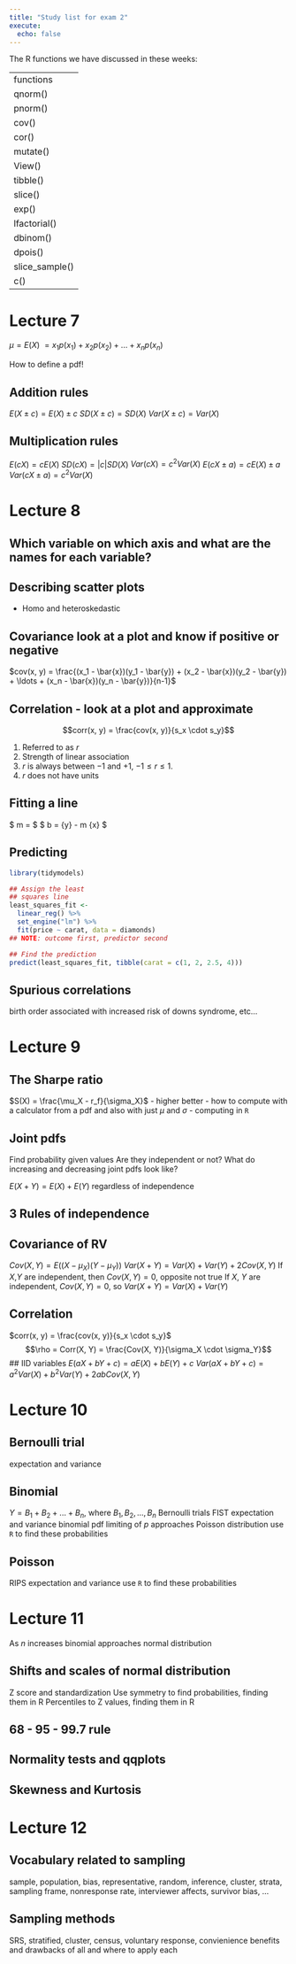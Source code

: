 ```yaml
---
title: "Study list for exam 2"
execute: 
  echo: false
---
```


The R functions we have discussed in these weeks:

|               |
|---------------|
| functions     |
| qnorm()       |
| pnorm()       |
| cov()         |
| cor()         |
| mutate()      |
| View()        |
| tibble()      |
| slice()       |
| exp()         |
| lfactorial()  |
| dbinom()      |
| dpois()       |
| slice_sample()|
| c()           |

# Lecture 7

$\mu = E(X)$
$= x_1p(x_1) + x_2p(x_2) + ... + x_np(x_n)$

How to define a pdf!

## Addition rules
$E(X \pm c) = E(X) \pm c$
$SD(X \pm c) = SD(X)$
$Var(X \pm c) = Var(X)$

## Multiplication rules

$E(cX) = cE(X)$
$SD(cX) = |c|SD(X)$
$Var(cX) = c^2Var(X)$
$E(cX \pm a)=cE(X) \pm a$
$Var(cX \pm a)=c^2Var(X)$

# Lecture 8

## Which variable on which axis and what are the names for each variable?

## Describing scatter plots
  - Homo and heteroskedastic

## Covariance look at a plot and know if positive or negative
$cov(x, y) = \frac{(x_1 - \bar{x})(y_1 - \bar{y}) + (x_2 - \bar{x})(y_2 - \bar{y}) + \ldots + (x_n - \bar{x})(y_n - \bar{y})}{n-1}$

## Correlation - look at a plot and approximate
$$corr(x, y) = \frac{cov(x, y)}{s_x \cdot s_y}$$

1.  Referred to as $r$
2.  Strength of linear association
3.  $r$ is always between $-1$ and $+1$, $-1 \leq r \leq 1$.
4.  $r$ does not have units

## Fitting a line
$ m = \frac{r \cdot s_y}{s_x} $ 
$ b = \bar{y} - m \bar{x} $

## Predicting

```r
library(tidymodels)

## Assign the least
## squares line
least_squares_fit <- 
  linear_reg() %>% 
  set_engine("lm") %>% 
  fit(price ~ carat, data = diamonds) 
## NOTE: outcome first, predictor second

## Find the prediction
predict(least_squares_fit, tibble(carat = c(1, 2, 2.5, 4)))
```

## Spurious correlations
birth order associated with increased risk of downs syndrome, etc...

# Lecture 9 

## The Sharpe ratio
$S(X) = \frac{\mu_X - r_f}{\sigma_X}$ 
    - higher better
    - how to compute with a calculator from a pdf and also with just $\mu$ and $\sigma$
    - computing in `R`

## Joint pdfs
Find probability given values
Are they independent or not?
What do increasing and decreasing joint pdfs look like?

$E(X+Y) = E(X) + E(Y)$ regardless of independence

## 3 Rules of independence

## Covariance of RV
$Cov(X, Y) = E((X - \mu_X)(Y - \mu_Y))$
$Var(X + Y) = Var(X) + Var(Y) + 2Cov(X, Y)$
If $X$,$Y$ are independent, then $Cov(X, Y) = 0$, opposite not true
If $X$, $Y$ are independent, $Cov(X, Y) = 0$, so $Var(X+ Y) = Var(X) + Var(Y)$

## Correlation
$corr(x, y) = \frac{cov(x, y)}{s_x \cdot s_y}$
$$\rho = Corr(X, Y) = \frac{Cov(X, Y)}{\sigma_X \cdot \sigma_Y}$$
## IID variables
$E(aX + bY + c) = aE(X) + bE(Y) + c$
$Var(aX + bY + c) = a^2Var(X) + b^2Var(Y) + 2abCov(X, Y)$

# Lecture 10

## Bernoulli trial
expectation and variance

## Binomial
$Y = B_1 + B_2 + ...  + B_n$, where $B_1, B_2, ..., B_n$ Bernoulli trials
FIST
expectation and variance
binomial pdf
limiting of $p$ approaches Poisson distribution
use `R` to find these probabilities

## Poisson
RIPS
expectation and variance
use `R` to find these probabilities

# Lecture 11
As $n$ increases binomial approaches normal distribution

## Shifts and scales of normal distribution 
Z score and standardization
Use symmetry to find probabilities, finding them in R
Percentiles to Z values, finding them in R

## 68 - 95 - 99.7 rule

## Normality tests and qqplots

## Skewness and Kurtosis

# Lecture 12

## Vocabulary related to sampling 

sample, population, bias, representative, random, inference, cluster, strata, sampling frame, nonresponse rate, interviewer affects, survivor bias, ...

## Sampling methods
SRS, stratified, cluster, census, voluntary response, convienience benefits and drawbacks of all and where to apply each












